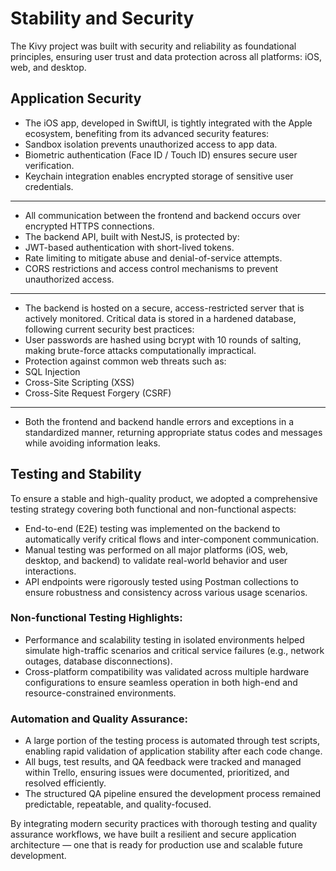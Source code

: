 # Stability and Security

The Kivy project was built with security and reliability as foundational principles, ensuring user trust and data protection across all platforms: iOS, web, and desktop.

## Application Security

- The iOS app, developed in SwiftUI, is tightly integrated with the Apple ecosystem, benefiting from its advanced security features:
- Sandbox isolation prevents unauthorized access to app data.
- Biometric authentication (Face ID / Touch ID) ensures secure user verification.
- Keychain integration enables encrypted storage of sensitive user credentials.

---

- All communication between the frontend and backend occurs over encrypted HTTPS connections.
- The backend API, built with NestJS, is protected by:
- JWT-based authentication with short-lived tokens.
- Rate limiting to mitigate abuse and denial-of-service attempts.
- CORS restrictions and access control mechanisms to prevent unauthorized access.

---

- The backend is hosted on a secure, access-restricted server that is actively monitored. Critical data is stored in a hardened database, following current security best practices:
- User passwords are hashed using bcrypt with 10 rounds of salting, making brute-force attacks computationally impractical.
- Protection against common web threats such as:
- SQL Injection
- Cross-Site Scripting (XSS)
- Cross-Site Request Forgery (CSRF)

---

- Both the frontend and backend handle errors and exceptions in a standardized manner, returning appropriate status codes and messages while avoiding information leaks.

## Testing and Stability

To ensure a stable and high-quality product, we adopted a comprehensive testing strategy covering both functional and non-functional aspects:

- End-to-end (E2E) testing was implemented on the backend to automatically verify critical flows and inter-component communication.
- Manual testing was performed on all major platforms (iOS, web, desktop, and backend) to validate real-world behavior and user interactions.
- API endpoints were rigorously tested using Postman collections to ensure robustness and consistency across various usage scenarios.

### Non-functional Testing Highlights:

- Performance and scalability testing in isolated environments helped simulate high-traffic scenarios and critical service failures (e.g., network outages, database disconnections).
- Cross-platform compatibility was validated across multiple hardware configurations to ensure seamless operation in both high-end and resource-constrained environments.

### Automation and Quality Assurance:

- A large portion of the testing process is automated through test scripts, enabling rapid validation of application stability after each code change.
- All bugs, test results, and QA feedback were tracked and managed within Trello, ensuring issues were documented, prioritized, and resolved efficiently.
- The structured QA pipeline ensured the development process remained predictable, repeatable, and quality-focused.

By integrating modern security practices with thorough testing and quality assurance workflows, we have built a resilient and secure application architecture — one that is ready for production use and scalable future development.
